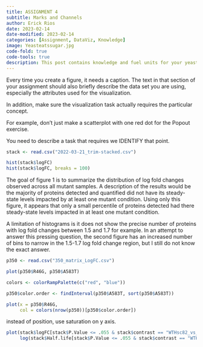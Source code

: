 ```yaml
---
title: ASSIGNMENT 4
subtitle: Marks and Channels
author: Erick Rios
date: 2023-02-14
date-modified: 2023-02-14
categories: [Assignment, DataViz, Knowledge]
image: Yeasteatssugar.jpg
code-fold: true
code-tools: true
description: This post contains knowledge and fuel units for your yeast
---
```


Every time you create a figure, it needs a caption. The text in that section of your assignment should also briefly describe the data set you are using, especially the attributes used for the visualization.

In addition, make sure the visualization task actually requires the particular concept.

For example, don't just make a scatterplot with one red dot for the Popout exercise.

You need to describe a task that requires we IDENTIFY that point.

```r
stack <- read.csv("2022-03-21_trim-stacked.csv")

hist(stack$logFC)
hist(stack$logFC, breaks = 100)
```

The goal of figure 1 is to summarize the distribution of log fold changes observed across all mutant samples. A description of the results would be the majority of proteins detected and quantified did not have its steady-state levels impacted by at least one mutant condition. Using only this figure, it appears that only a small percentile of proteins detected had there steady-state levels impacted in at least one mutant condition.

A limitation of histograms is it does not show the precise number of proteins with log fold changes between 1.5 and 1.7 for example. In an attempt to answer this pressing question, the second figure has an increased number of bins to narrow in the 1.5-1.7 log fold change region, but I still do not know the exact answer.

```r
p350 <- read.csv("350_matrix_LogFC.csv")

plot(p350$R46G, p350$A583T)

colors <- colorRampPalette(c("red", "blue"))

p350$color.order <- findInterval(p350$A583T, sort(p350$A583T))

plot(x = p350$R46G,
     col = colors(nrow(p350))[p350$color.order])
```

instead of position, use saturation on y axis.

```r

plot(stack$logFC[stack$P.Value <= .055 & stack$contrast == "WTHsc82_vs_R46G"], 
     log(stack$Half.life[stack$P.Value <= .055 & stack$contrast == "WTHsc82_vs_R46G"]))



```
